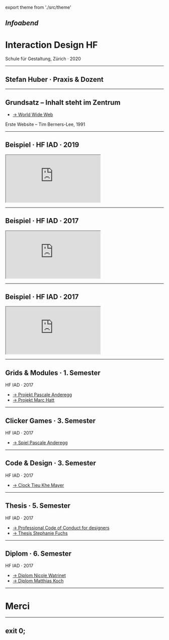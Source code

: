 export theme from './src/theme'


<Head>
  <title>Interaction Design HF</title>
  <link href="https://fonts.googleapis.com/css?family=Work+Sans:400,700,900" rel="stylesheet" />
  <link href="./styles.css" rel="stylesheet" />
</Head>




## *Infoabend*
# Interaction Design HF



Schule für Gestaltung, Zürich · 2020 <!-- .element: className="footer" -->

---
## **Stefan Huber** · Praxis & Dozent

---

## Grundsatz – Inhalt steht im Zentrum


* [→ World Wide Web](http://info.cern.ch/hypertext/WWW/TheProject.html)


<Source>

Erste Website – Tim Berners-Lee, 1991

</Source>


---
## Beispiel · HF IAD · 2019


<iframe
  className="browser"
  src="https://logrinto.github.io/IAD2019.type-terms/">
</iframe>

---
## Beispiel · HF IAD · 2017


<iframe
  className="browser"
  src="https://logrinto.github.io/IAD2017.schriftmuster/">
</iframe>




---
## Beispiel · HF IAD · 2017


<iframe
  className="browser"
  src="https://logrinto.github.io/IAD2017.variable-fonts/">
</iframe>




---

## Grids & Modules · 1. Semester
HF IAD · 2017

* [→ Projekt Pascale Anderegg](https://pascaleva.github.io/enroute/#1987)
* [→ Projekt Marc Hatt](https://marc-hatt.github.io/worte/home.html)


---

## Clicker Games · 3. Semester
HF IAD · 2017

* [→ Spiel Pascale Anderegg](https://logrinto.github.io/IAD2017.clicker-game/pascale/)

---
## Code & Design · 3. Semester
HF IAD · 2017

* [→ Clock Tieu Khe Mayer](https://tioemayer.github.io/clock/)

---
## Thesis · 5. Semester
HF IAD · 2017


* [→ Professional Code of Conduct for designers](https://www.ico-d.org/)
* [→ Thesis Stephanie Fuchs](https://thesis.logrinto.ch/posts/2020/steffi/)



---
## Diplom · 6. Semester
HF IAD · 2017


* [→ Diplom Nicole Watrinet](https://nicole.logrinto.ch/)
* [→ Diplom Matthias Koch](https://matthias.logrinto.ch/)




---


# Merci




---

## exit 0;
